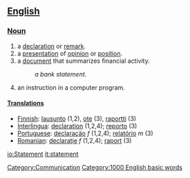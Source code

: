 ==[[English]]==
===[[Noun]]===
#a [[declaration]] or [[remark]].
#a [[presentation]] of [[opinion]] or [[position]].
#a [[document]] that summarizes financial activity.
#:''a bank statement''.
#an instruction in a computer program.
====[[Translation]]s====
*[[Finnish]]: [[lausunto]] (1,2), [[ote]] (3), [[raportti]] (3)
*[[Interlingua]]: [[declaration]] (1,2,4); [[reporto]] (3)
*[[Portuguese]]: [[declaração]] ''f'' (1,2,4); [[relatório]] ''m'' (3)
*[[Romanian]]: [[declaraţie]] ''f'' (1,2,4); [[raport]] (3)

[[Category:Communication]]
[[Category:1000 English basic words]]

[[io:Statement]]
[[it:statement]]